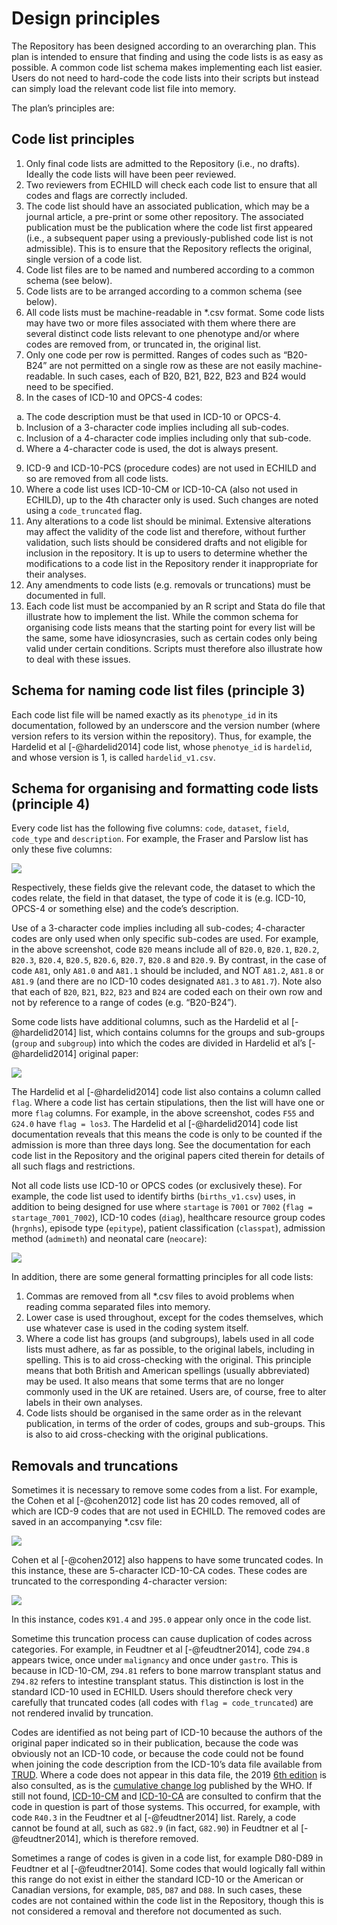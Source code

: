 # Design principles {.unnumbered}

The Repository has been designed according to an overarching plan. This plan is intended to ensure that finding and using the code lists is as easy as possible. A common code list schema makes implementing each list easier. Users do not need to hard-code the code lists into their scripts but instead can simply load the relevant code list file into memory.

The plan’s principles are:

## Code list principles

1. Only final code lists are admitted to the Repository (i.e., no drafts). Ideally the code lists will have been peer reviewed.
2. Two reviewers from ECHILD will check each code list to ensure that all codes and flags are correctly included.
3. The code list should have an associated publication, which may be a journal article, a pre-print or some other repository. The associated publication must be the publication where the code list first appeared (i.e., a subsequent paper using a previously-published code list is not admissible). This is to ensure that the Repository reflects the original, single version of a code list.
4. Code list files are to be named and numbered according to a common schema (see below).
5. Code lists are to be arranged according to a common schema (see below).
6. All code lists must be machine-readable in *.csv format. Some code lists may have two or more files associated with them where there are several distinct code lists relevant to one phenotype and/or where codes are removed from, or truncated in, the original list.
7. Only one code per row is permitted. Ranges of codes such as “B20-B24” are not permitted on a single row as these are not easily machine-readable. In such cases, each of B20, B21, B22, B23 and B24 would need to be specified.
8. In the cases of ICD-10 and OPCS-4 codes:
a. The code description must be that used in ICD-10 or OPCS-4.
b. Inclusion of a 3-character code implies including all sub-codes.
c. Inclusion of a 4-character code implies including only that sub-code.
d. Where a 4-character code is used, the dot is always present.
9. ICD-9 and ICD-10-PCS (procedure codes) are not used in ECHILD and so are removed from all code lists.
10. Where a code list uses ICD-10-CM or ICD-10-CA (also not used in ECHILD), up to the 4th character only is used. Such changes are noted using a `code_truncated` flag.
11. Any alterations to a code list should be minimal. Extensive alterations may affect the validity of the code list and therefore, without further validation, such lists should be considered drafts and not eligible for inclusion in the repository. It is up to users to determine whether the modifications to a code list in the Repository render it inappropriate for their analyses.
12. Any amendments to code lists (e.g. removals or truncations) must be documented in full.
13. Each code list must be accompanied by an R script and Stata do file that illustrate how to implement the list. While the common schema for organising code lists means that the starting point for every list will be the same, some have idiosyncrasies, such as certain codes only being valid under certain conditions. Scripts must therefore also illustrate how to deal with these issues.

## Schema for naming code list files (principle 3)

Each code list file will be named exactly as its `phenotype_id` in its documentation, followed by an underscore and the version number (where version refers to its version within the repository). Thus, for example, the Hardelid et al [-@hardelid2014] code list, whose `phenotye_id` is `hardelid`, and whose version is 1, is called `hardelid_v1.csv`.

## Schema for organising and formatting code lists (principle 4)

Every code list has the following five columns: `code`, `dataset`, `field`, `code_type` and `description`. For example, the Fraser and Parslow list has only these five columns:

![](static/scr_fraser_parslow.png){fig-alt="A screenshot showing the Fraser and Parslow code list in Excel."}

Respectively, these fields give the relevant code, the dataset to which the codes relate, the field in that dataset, the type of code it is (e.g. ICD-10, OPCS-4 or something else) and the code’s description.

Use of a 3-character code implies including all sub-codes; 4-character codes are only used when only specific sub-codes are used. For example, in the above screenshot, code `B20` means include all of `B20.0`, `B20.1`, `B20.2`, `B20.3`, `B20.4`, `B20.5`, `B20.6`, `B20.7`, `B20.8` and `B20.9`. By contrast, in the case of code `A81`, only `A81.0` and `A81.1` should be included, and NOT `A81.2`, `A81.8` or `A81.9` (and there are no ICD-10 codes designated `A81.3` to `A81.7`). Note also that each of `B20`, `B21`, `B22`, `B23` and `B24` are coded each on their own row and not by reference to a range of codes (e.g. “B20-B24”).

Some code lists have additional columns, such as the Hardelid et al [-@hardelid2014] list, which contains columns for the groups and sub-groups (`group` and `subgroup`) into which the codes are divided in Hardelid et al’s [-@hardelid2014] original paper:

![](static/scr_hardelid.png){fig-alt="A screenshot showing the Hardelid et al code list in Excel."}

The Hardelid et al [-@hardelid2014] code list also contains a column called `flag`. Where a code list has certain stipulations, then the list will have one or more `flag` columns. For example, in the above screenshot, codes `F55` and `G24.0` have `flag = los3`. The Hardelid et al [-@hardelid2014] code list documentation reveals that this means the code is only to be counted if the admission is more than three days long. See the documentation for each code list in the Repository and the original papers cited therein for details of all such flags and restrictions.

Not all code lists use ICD-10 or OPCS codes (or exclusively these). For example, the code list used to identify births (`births_v1.csv`) uses, in addition to being designed for use where `startage` is `7001` or `7002` (`flag = startage_7001_7002`), ICD-10 codes (`diag`), healthcare resource group codes (`hrgnhs`), episode type (`epitype`), patient classification (`classpat`), admission method (`admimeth`) and neonatal care (`neocare`):

![](static/scr_births.png){fig-alt="A screenshot showing the births code list in Excel."}

In addition, there are some general formatting principles for all code lists:

1. Commas are removed from all *.csv files to avoid problems when reading comma separated files into memory.
2. Lower case is used throughout, except for the codes themselves, which use whatever case is used in the coding system itself.
3. Where a code list has groups (and subgroups), labels used in all code lists must adhere, as far as possible, to the original labels, including in spelling. This is to aid cross-checking with the original. This principle means that both British and American spellings (usually abbreviated) may be used. It also means that some terms that are no longer commonly used in the UK are retained. Users are, of course, free to alter labels in their own analyses.
4. Code lists should be organised in the same order as in the relevant publication, in terms of the order of codes, groups and sub-groups. This is also to aid cross-checking with the original publications.

## Removals and truncations

Sometimes it is necessary to remove some codes from a list. For example, the Cohen et al [-@cohen2012] code list has 20 codes removed, all of which are ICD-9 codes that are not used in ECHILD. The removed codes are saved in an accompanying *.csv file:

![](static/scr_cohen_rem.png){fig-alt="A screenshot showing the codes removed from the Cohen et al code list in Excel."}

Cohen et al [-@cohen2012] also happens to have some truncated codes. In this instance, these are 5-character ICD-10-CA codes. These codes are truncated to the corresponding 4-character version:

![](static/scr_cohen_trun.png){fig-alt="A screenshot showing the codes truncated in the Cohen et al code list in Excel."}

In this instance, codes `K91.4` and `J95.0` appear only once in the code list.

Sometime this truncation process can cause duplication of codes across categories. For example, in Feudtner et al [-@feudtner2014], code `Z94.8` appears twice, once under `malignancy` and once under `gastro`. This is because in ICD-10-CM, `Z94.81` refers to bone marrow transplant status and `Z94.82` refers to intestine transplant status. This distinction is lost in the standard ICD-10 used in ECHILD. Users should therefore check very carefully that truncated codes (all codes with `flag = code_truncated`) are not rendered invalid by truncation.

Codes are identified as not being part of ICD-10 because the authors of the original paper indicated so in their publication, because the code was obviously not an ICD-10 code, or because the code could not be found when joining the code description from the ICD-10’s data file available from [TRUD](https://isd.digital.nhs.uk/trud/users/guest/filters/0/categories/28). Where a code does not appear in this data file, the 2019 [6th edition](https://icd.who.int/browse10/2019/en) is also consulted, as is the [cumulative change log](https://www.who.int/publications/m/item/official-who-updates-combined-1996-2019-volume-1) published by the WHO. If still not found, [ICD-10-CM](https://www.icd10data.com/ICD10CM/Codes) and [ICD-10-CA](https://secure.cihi.ca/estore/productSeries.htm?pc=PCC1860) are consulted to confirm that the code in question is part of those systems. This occurred, for example, with code `R40.3` in the Feudtner et al [-@feudtner2014] list. Rarely, a code cannot be found at all, such as `G82.9` (in fact, `G82.90`) in Feudtner et al [-@feudtner2014], which is therefore removed.

Sometimes a range of codes is given in a code list, for example D80-D89 in Feudtner et al [-@feudtner2014]. Some codes that would logically fall within this range do not exist in either the standard ICD-10 or the American or Canadian versions, for example, `D85`, `D87` and `D88`. In such cases, these codes are not contained within the code list in the Repository, though this is not considered a removal and therefore not documented as such.
